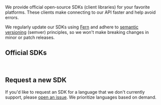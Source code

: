 We provide official open-source SDKs (client libraries) for your favorite platforms. These clients make connecting to our API faster and help avoid errors.

We regularly update our SDKs using [Fern](https://buildwithfern.com/?utm_source=str-d/sdks) and adhere to [semantic versioning](https://semver.org/) (semver) principles, so we won't make breaking changes in minor or patch releases.

## Official SDKs 

<br />

<Cards>
  <Card
    title="Node.js"
    icon="fa-brands fa-js"
    href="https://github.com/fern-api/fern-typescript"
  />
  <Card
    title="Python"
    icon="fa-brands fa-python"
    href="https://github.com/fern-api/fern-python"
  />
  <Card
    title="Java"
    icon="fa-brands fa-java"
    href="https://github.com/fern-api/fern-java"
  />
    <Card
    title="Go"
    icon="fa-brands fa-golang"
    href="https://github.com/fern-api/fern-go"
  />
  <Card
    title="Ruby"
    icon="fa-solid fa-gem"
    href="https://github.com/fern-api/fern-ruby"
  />
  <Card
    title="C#"
    icon="fa-solid fa-hashtag"
    href="https://github.com/fern-api/fern-csharp"
  />
</Cards>

## Request a new SDK 

If you'd like to request an SDK for a language that we don't currently support, please [open an issue](https://github.com/fern-api/fern/labels/new-language). We prioritize languages based on demand.
